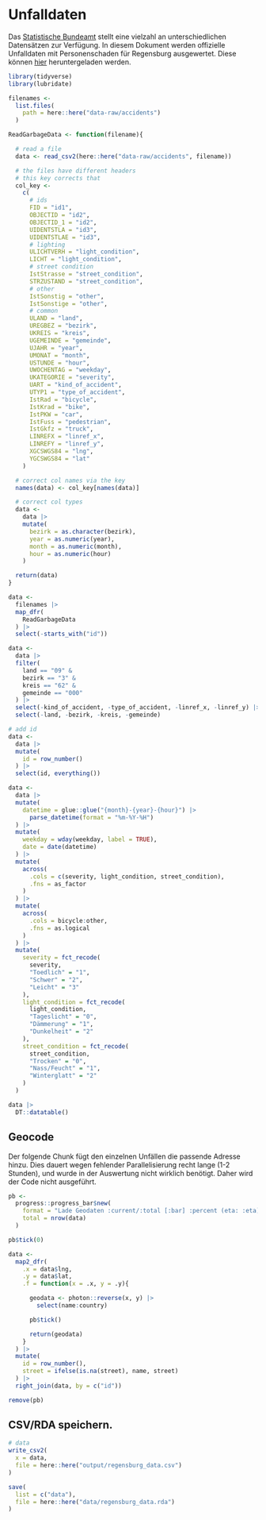 # Unfalldaten {#data}

Das [Statistische Bundeamt](www.statistikportal.de) stellt eine vielzahl an unterschiedlichen Datensätzen zur Verfügung. In diesem Dokument werden offizielle Unfalldaten mit Personenschaden für Regensburg ausgewertet. Diese können [hier](https://unfallatlas.statistikportal.de/_opendata2021.html) heruntergeladen werden. 

```r
library(tidyverse)
library(lubridate)
```

```r
filenames <-
  list.files(
    path = here::here("data-raw/accidents")
  )
```

```r
ReadGarbageData <- function(filename){

  # read a file
  data <- read_csv2(here::here("data-raw/accidents", filename))

  # the files have different headers
  # this key corrects that
  col_key <-
    c(
      # ids
      FID = "id1",
      OBJECTID = "id2",
      OBJECTID_1 = "id2",
      UIDENTSTLA = "id3",
      UIDENTSTLAE = "id3",
      # lighting
      ULICHTVERH = "light_condition",
      LICHT = "light_condition",
      # street condition
      IstStrasse = "street_condition",
      STRZUSTAND = "street_condition",
      # other
      IstSonstig = "other",
      IstSonstige = "other",
      # common
      ULAND = "land",
      UREGBEZ = "bezirk",
      UKREIS = "kreis",
      UGEMEINDE = "gemeinde",
      UJAHR = "year",
      UMONAT = "month",
      USTUNDE = "hour",
      UWOCHENTAG = "weekday",
      UKATEGORIE = "severity",
      UART = "kind_of_accident",
      UTYP1 = "type_of_accident",
      IstRad = "bicycle",
      IstKrad = "bike",
      IstPKW = "car",
      IstFuss = "pedestrian",
      IstGkfz = "truck",
      LINREFX = "linref_x",
      LINREFY = "linref_y",
      XGCSWGS84 = "lng",
      YGCSWGS84 = "lat"
    )

  # correct col names via the key
  names(data) <- col_key[names(data)]

  # correct col types
  data <-
    data |>
    mutate(
      bezirk = as.character(bezirk),
      year = as.numeric(year),
      month = as.numeric(month),
      hour = as.numeric(hour)
    )

  return(data)
}
```

```r
data <-
  filenames |>
  map_dfr(
    ReadGarbageData
  ) |>
  select(-starts_with("id"))
```

```r
data <-
  data |>
  filter(
    land == "09" &
    bezirk == "3" &
    kreis == "62" &
    gemeinde == "000"
  ) |>
  select(-kind_of_accident, -type_of_accident, -linref_x, -linref_y) |>
  select(-land, -bezirk, -kreis, -gemeinde)

# add id
data <-
  data |>
  mutate(
    id = row_number()
  ) |>
  select(id, everything())
```

```r
data <-
  data |>
  mutate(
    datetime = glue::glue("{month}-{year}-{hour}") |>
      parse_datetime(format = "%m-%Y-%H")
  ) |>
  mutate(
    weekday = wday(weekday, label = TRUE),
    date = date(datetime)
  ) |>
  mutate(
    across(
      .cols = c(severity, light_condition, street_condition),
      .fns = as_factor
    )
  ) |>
  mutate(
    across(
      .cols = bicycle:other,
      .fns = as.logical
    )
  ) |>
  mutate(
    severity = fct_recode(
      severity,
      "Toedlich" = "1",
      "Schwer" = "2",
      "Leicht" = "3"
    ),
    light_condition = fct_recode(
      light_condition,
      "Tageslicht" = "0",
      "Dämmerung" = "1",
      "Dunkelheit" = "2"
    ),
    street_condition = fct_recode(
      street_condition,
      "Trocken" = "0",
      "Nass/Feucht" = "1",
      "Winterglatt" = "2"
    )
  )
```

```r
data |> 
  DT::datatable()
```

## Geocode

Der folgende Chunk fügt den einzelnen Unfällen die passende Adresse hinzu. Dies dauert wegen fehlender Parallelisierung recht lange (1-2 Stunden), und wurde in der Auswertung nicht wirklich benötigt. Daher wird der Code nicht ausgeführt. 

```r
pb <-
  progress::progress_bar$new(
    format = "Lade Geodaten :current/:total [:bar] :percent (eta: :eta)",
    total = nrow(data)
  )

pb$tick(0)

data <-
  map2_dfr(
    .x = data$lng,
    .y = data$lat,
    .f = function(x = .x, y = .y){

      geodata <- photon::reverse(x, y) |>
        select(name:country)

      pb$tick()

      return(geodata)
    }
  ) |>
  mutate(
    id = row_number(),
    street = ifelse(is.na(street), name, street)
  ) |>
  right_join(data, by = c("id"))

remove(pb)
```

## CSV/RDA speichern.

```r
# data
write_csv2(
  x = data,
  file = here::here("output/regensburg_data.csv")
)

save(
  list = c("data"),
  file = here::here("data/regensburg_data.rda")
)
```